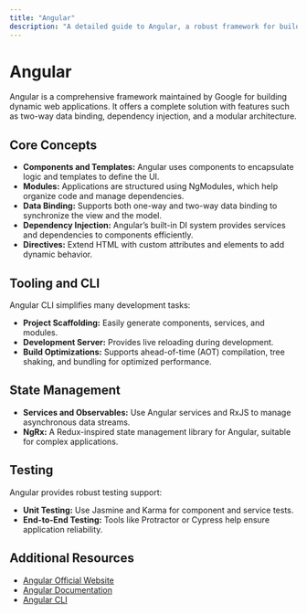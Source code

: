 ```yaml
---
title: "Angular"
description: "A detailed guide to Angular, a robust framework for building large-scale web applications."
---
```


# Angular

Angular is a comprehensive framework maintained by Google for building dynamic web applications. It offers a complete solution with features such as two-way data binding, dependency injection, and a modular architecture.

## Core Concepts

- **Components and Templates:** Angular uses components to encapsulate logic and templates to define the UI.
- **Modules:** Applications are structured using NgModules, which help organize code and manage dependencies.
- **Data Binding:** Supports both one-way and two-way data binding to synchronize the view and the model.
- **Dependency Injection:** Angular’s built-in DI system provides services and dependencies to components efficiently.
- **Directives:** Extend HTML with custom attributes and elements to add dynamic behavior.

## Tooling and CLI

Angular CLI simplifies many development tasks:
- **Project Scaffolding:** Easily generate components, services, and modules.
- **Development Server:** Provides live reloading during development.
- **Build Optimizations:** Supports ahead-of-time (AOT) compilation, tree shaking, and bundling for optimized performance.

## State Management

- **Services and Observables:** Use Angular services and RxJS to manage asynchronous data streams.
- **NgRx:** A Redux-inspired state management library for Angular, suitable for complex applications.

## Testing

Angular provides robust testing support:
- **Unit Testing:** Use Jasmine and Karma for component and service tests.
- **End-to-End Testing:** Tools like Protractor or Cypress help ensure application reliability.

## Additional Resources

- [Angular Official Website](https://angular.io/)
- [Angular Documentation](https://angular.io/docs)
- [Angular CLI](https://angular.io/cli)
